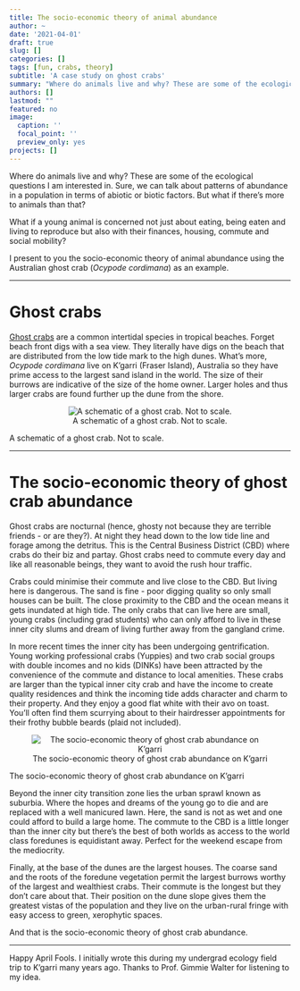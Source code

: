 ```yaml
---
title: The socio-economic theory of animal abundance
author: ~
date: '2021-04-01'
draft: true
slug: []
categories: []
tags: [fun, crabs, theory]
subtitle: 'A case study on ghost crabs'
summary: "Where do animals live and why? These are some of the ecological questions I am interested in. Sure, we can talk about patterns of abundance in a population in terms of abiotic or biotic factors. But what if there's more to animals than that?"
authors: []
lastmod: ""
featured: no
image:
  caption: ''
  focal_point: ''
  preview_only: yes
projects: []
---
```


Where do animals live and why? These are some of the ecological questions I am interested in. Sure, we can talk about patterns of abundance in a population in terms of abiotic or biotic factors. But what if there's more to animals than that?

What if a young animal is concerned not just about eating, being eaten and living to reproduce but also with their finances, housing, commute and social mobility?

I present to you the socio-economic theory of animal abundance using the Australian ghost crab (*Ocypode cordimana*) as an example.

***

# Ghost crabs

[Ghost crabs](https://en.wikipedia.org/wiki/Ghost_crab) are a common intertidal species in tropical beaches. Forget beach front digs with a sea view. They literally have digs on the beach that are distributed from the low tide mark to the high dunes. What's more, *Ocypode cordimana* live on K'garri (Fraser Island), Australia so they have prime access to the largest sand island in the world. The size of their burrows are indicative of the size of the home owner. Larger holes and thus larger crabs are found further up the dune from the shore.

<center>
![A schematic of a ghost crab. Not to scale.](crab.png)
</center>

A schematic of a ghost crab. Not to scale.

***

# The socio-economic theory of ghost crab abundance

Ghost crabs are nocturnal (hence, ghosty not because they are terrible friends - or are they?). At night they head down to the low tide line and forage among the detritus. This is the Central Business District (CBD) where crabs do their biz and partay. Ghost crabs need to commute every day and like all reasonable beings, they want to avoid the rush hour traffic.

Crabs could minimise their commute and live close to the CBD. But living here is dangerous. The sand is fine - poor digging quality so only small houses can be built. The close proximity to the CBD and the ocean means it gets inundated at high tide. The only crabs that can live here are small, young crabs (including grad students) who can only afford to live in these inner city slums and dream of living further away from the gangland crime.

In more recent times the inner city has been undergoing gentrification. Young working professional crabs (Yuppies) and two crab social groups with double incomes and no kids (DINKs) have been attracted by the convenience of the commute and distance to local amenities. These crabs are larger than the typical inner city crab and have the income to create quality residences and think the incoming tide adds character and charm to their property. And they enjoy a good flat white with their avo on toast. You'll often find them scurrying about to their hairdresser appointments for their frothy bubble beards (plaid not included).

<center>
![The socio-economic theory of ghost crab abundance on K'garri](diagram.png)
</center>

The socio-economic theory of ghost crab abundance on K'garri

Beyond the inner city transition zone lies the urban sprawl known as suburbia. Where the hopes and dreams of the young go to die and are replaced with a well manicured lawn. Here, the sand is not as wet and one could afford to build a large home. The commute to the CBD is a little longer than the inner city but there's the best of both worlds as access to the world class foredunes is equidistant away. Perfect for the weekend escape from the mediocrity.

Finally, at the base of the dunes are the largest houses. The coarse sand and the roots of the foredune vegetation permit the largest burrows worthy of the largest and wealthiest crabs. Their commute is the longest but they don't care about that. Their position on the dune slope gives them the greatest vistas of the population and they live on the urban-rural fringe with easy access to green, xerophytic spaces.

And that is the socio-economic theory of ghost crab abundance.

***

Happy April Fools. I initially wrote this during my undergrad ecology field trip to K'garri many years ago. Thanks to Prof. Gimmie Walter for listening to my idea.